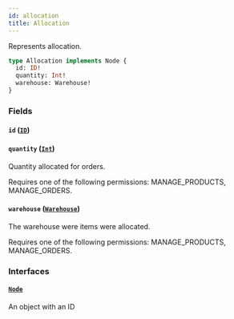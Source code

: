 ```yaml
---
id: allocation
title: Allocation
---
```


Represents allocation.

```graphql
type Allocation implements Node {
  id: ID!
  quantity: Int!
  warehouse: Warehouse!
}
```

### Fields

#### `id` ([`ID`](../../../developer/api-reference/scalars/id))

#### `quantity` ([`Int`](../../../developer/api-reference/scalars/int))

Quantity allocated for orders.

Requires one of the following permissions: MANAGE_PRODUCTS, MANAGE_ORDERS.

#### `warehouse` ([`Warehouse`](../../../developer/api-reference/objects/warehouse))

The warehouse were items were allocated.

Requires one of the following permissions: MANAGE_PRODUCTS, MANAGE_ORDERS.

### Interfaces

#### [`Node`](../../../developer/api-reference/interfaces/node)

An object with an ID
